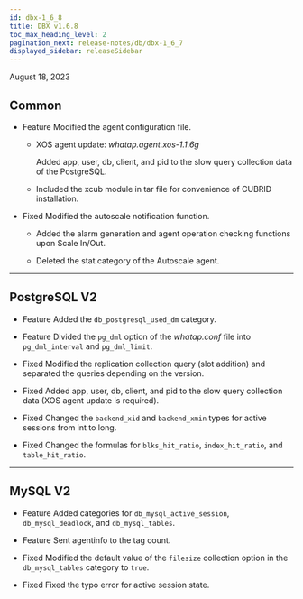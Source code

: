 ```yaml
---
id: dbx-1_6_8
title: DBX v1.6.8
toc_max_heading_level: 2
pagination_next: release-notes/db/dbx-1_6_7
displayed_sidebar: releaseSidebar
---
```


August 18, 2023

## Common

- <Status>Feature</Status> Modified the agent configuration file.

  - XOS agent update: _whatap.agent.xos-1.1.6g_

    Added app, user, db, client, and pid to the slow query collection data of the PostgreSQL.

  - Included the xcub module in tar file for convenience of CUBRID installation.

- <Status>Fixed</Status> Modified the autoscale notification function.

  - Added the alarm generation and agent operation checking functions upon Scale In/Out.

  - Deleted the stat category of the Autoscale agent.

---

## PostgreSQL V2

- <Status>Feature</Status> Added the <code>db_postgresql_used_dm</code> category.

- <Status>Feature</Status> Divided the <code>pg_dml</code> option of the <em>whatap.conf</em> file into <code>pg_dml_interval</code> and <code>pg_dml_limit</code>.

- <Status>Fixed</Status> Modified the replication collection query (slot addition) and separated the queries depending on the version.

- <Status>Fixed</Status> Added app, user, db, client, and pid to the slow query collection data (XOS agent update is required).

- <Status>Fixed</Status> Changed the <code>backend_xid</code> and <code>backend_xmin</code> types for active sessions from <span class='api'>int</span> to <span class='api'>long</span>.

- <Status>Fixed</Status> Changed the formulas for <code>blks_hit_ratio</code>, <code>index_hit_ratio</code>, and <code>table_hit_ratio</code>.

---

## MySQL V2

- <Status>Feature</Status> Added categories for <code>db_mysql_active_session</code>, <code>db_mysql_deadlock</code>, and <code>db_mysql_tables</code>.

- <Status>Feature</Status> Sent agentinfo to the tag count.

- <Status>Fixed</Status> Modified the default value of the <code>filesize</code> collection option in the <code>db_mysql_tables</code> category to <code>true</code>.

- <Status>Fixed</Status> Fixed the typo error for active session state.
